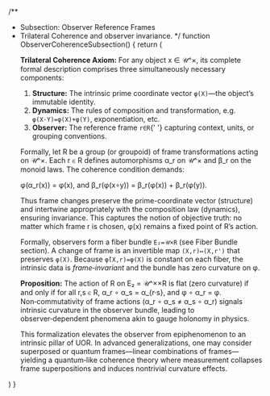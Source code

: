 
/**
 * Subsection: Observer Reference Frames
 * Trilateral Coherence and observer invariance.
 */
function ObserverCoherenceSubsection() {
  return (
    <SubsectionTemplate metadata={observerCoherence}>
      <p>
        <strong>Trilateral Coherence Axiom:</strong> For any object
        x ∈ 𝒰^×, its complete formal description comprises three simultaneously
        necessary components:
      </p>
      <ol>
        <li>
          <strong>Structure:</strong> The intrinsic prime coordinate vector
          <code>φ(X)</code>—the object’s immutable identity.
        </li>
        <li>
          <strong>Dynamics:</strong> The rules of composition and
          transformation, e.g. <code>φ(X·Y)=φ(X)+φ(Y)</code>, exponentiation,
          etc.
        </li>
        <li>
          <strong>Observer:</strong> The reference frame <code>r∈R</code>{' '}
          capturing context, units, or grouping conventions.
        </li>
      </ol>
      <p>
        Formally, let R be a group (or groupoid) of frame transformations
        acting on 𝒰^×. Each r ∈ R defines automorphisms α_r on 𝒰^× and
        β_r on the monoid laws. The coherence condition demands:
      </p>
      <p style={{ textAlign: 'center' }}>
        φ(α_r(x)) = φ(x),
        and
        β_r(φ(x∘y)) = β_r(φ(x)) + β_r(φ(y)).
      </p>
      <p>
        Thus frame changes preserve the prime-coordinate vector (structure) and
        intertwine appropriately with the composition law (dynamics), ensuring
        invariance. This captures the notion of objective truth: no matter
        which frame r is chosen, φ(x) remains a fixed point of R’s action.
      </p>
      <p>
        Formally, observers form a fiber bundle <code>E₂=𝒰×R</code> (see Fiber
        Bundle section). A change of frame is an invertible map
        <code>(X,r)↦(X,r')</code> that preserves <code>φ(X)</code>. Because
        <code>φ̃(X,r)=φ(X)</code> is constant on each fiber, the intrinsic data
        is <em>frame‑invariant</em> and the bundle has zero curvature on φ.
      </p>
      <p>
        <strong>Proposition:</strong> The action of R on E₂ = 𝒰^××R is
        flat (zero curvature) if and only if for all r,s ∈ R,
        α_r ∘ α_s = α_{r·s}, and φ ∘ α_r = φ. Non‑commutativity of frame
        actions (α_r ∘ α_s ≠ α_s ∘ α_r) signals intrinsic curvature in the
        observer bundle, leading to observer‑dependent phenomena akin to
        gauge holonomy in physics.
      </p>
      <p>
        This formalization elevates the observer from epiphenomenon to an
        intrinsic pillar of UOR. In advanced generalizations, one may consider
        superposed or quantum frames—linear combinations of frames—yielding a
        quantum‑like coherence theory where measurement collapses frame
        superpositions and induces nontrivial curvature effects.
      </p>
    </SubsectionTemplate>
  )
}

